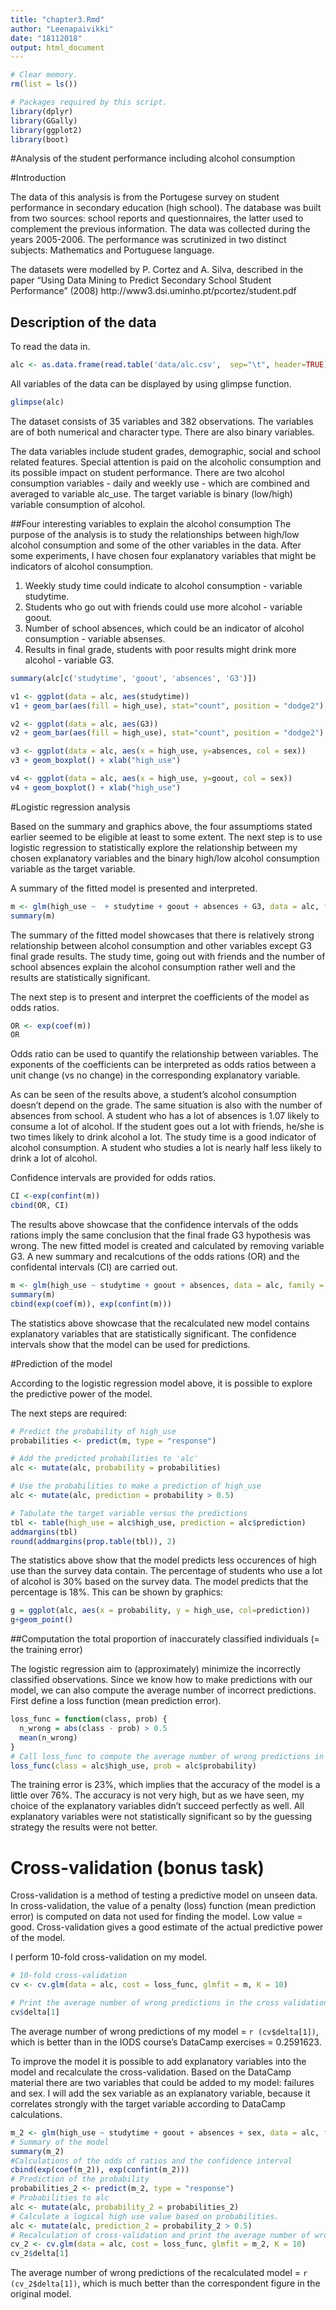 ```yaml
---
title: "chapter3.Rmd"
author: "Leenapaivikki"
date: "18112018"
output: html_document
---
```


```r
# Clear memory.
rm(list = ls())

# Packages required by this script.
library(dplyr)
library(GGally)
library(ggplot2)
library(boot)

```
#Analysis of the student performance including alcohol consumption

#Introduction

The data of this analysis is from the Portugese survey on student performance in secondary education (high school). The database was built from two sources: school reports and questionnaires, the latter used to complement the previous information. The data was collected during the years 2005-2006. The performance was scrutinized in two distinct subjects: Mathematics and Portuguese language.

The datasets were modelled by P. Cortez and A. Silva, described in the paper "Using Data Mining to Predict Secondary School Student Performance" (2008) http://www3.dsi.uminho.pt/pcortez/student.pdf

## Description of the data

To read the data in.
```r
alc <- as.data.frame(read.table('data/alc.csv',  sep="\t", header=TRUE))

```

All variables of the data can be displayed by using glimpse function.
```r
glimpse(alc)
```

The dataset consists of 35 variables and 382 observations. The variables are of both numerical and character type. There are also binary variables.

The data variables include student grades, demographic, social and school related features. Special attention is paid on the alcoholic consumption and its possible impact on student performance. There are two alcohol consumption variables - daily and weekly use - which are combined and averaged to variable alc_use. The target variable is binary (low/high) variable consumption of alcohol.

##Four interesting variables to explain the alcohol consumption
The purpose of the analysis is to study the relationships between high/low alcohol consumption and some of the other variables in the data. After some experiments, I have chosen four explanatory variables that might be indicators of alcohol consumption.

1. Weekly study time could indicate to alcohol consumption - variable studytime.
2. Students who go out with friends could use more alcohol - variable goout.
3. Number of school absences, which could be an indicator of alcohol consumption - variable absenses.
4. Results in final grade, students with poor results might drink more alcohol - variable G3.


```r
summary(alc[c('studytime', 'goout', 'absences', 'G3')])
```

```r
v1 <- ggplot(data = alc, aes(studytime)) 
v1 + geom_bar(aes(fill = high_use), stat="count", position = "dodge2") + xlab('study time')

v2 <- ggplot(data = alc, aes(G3))
v2 + geom_bar(aes(fill = high_use), stat="count", position = "dodge2") + xlab('G3')

v3 <- ggplot(data = alc, aes(x = high_use, y=absences, col = sex))
v3 + geom_boxplot() + xlab("high_use")

v4 <- ggplot(data = alc, aes(x = high_use, y=goout, col = sex))
v4 + geom_boxplot() + xlab("high_use")
```

#Logistic regression analysis

Based on the summary and graphics above, the four assumptioms stated earlier seemed to be eligible at least to some extent. The next step is to use logistic regression to statistically explore the relationship between my chosen explanatory variables and the binary high/low alcohol consumption variable as the target variable.

A summary of the fitted model is presented and interpreted.

```r
m <- glm(high_use ~  + studytime + goout + absences + G3, data = alc, family = "binomial")
summary(m)
```
The summary of the fitted model showcases that there is relatively strong relationship between alcohol consumption and other variables except G3 final grade results. The study time, going out with friends and the number of school absences explain the alcohol consumption rather well and the results are statistically significant.

The next step is to present and interpret the coefficients of the model as odds ratios.

```r
OR <- exp(coef(m))
OR
```

Odds ratio can be used to quantify the relationship between variables. The exponents of the coefficients can be interpreted as odds ratios between a unit change (vs no change) in the corresponding explanatory variable.

As can be seen of the results above, a student's alcohol consumption doesn't depend on the grade. The same situation is also with the number of absences from school. A student who has a lot of absences is 1.07 likely to consume a lot of alcohol. If the student goes out a lot with friends, he/she is two times likely to drink alcohol a lot. The study time is a good indicator of alcohol consumption. A student who studies a lot is nearly half less likely to drink a lot of alcohol.

Confidence intervals are provided for odds ratios.

```r
CI <-exp(confint(m))
cbind(OR, CI)
```
The results above showcase that the confidence intervals of the odds rations imply the same conclusion that the final frade G3 hypothesis was wrong. The new fitted model is created and calculated by removing variable G3. A new summary and recalcutions of the odds rations (OR) and the confidental intervals (CI) are carried out. 


```r
m <- glm(high_use ~ studytime + goout + absences, data = alc, family = "binomial")
summary(m)
cbind(exp(coef(m)), exp(confint(m)))
```
The statistics above showcase that the recalculated new model contains explanatory variables that are statistically significant. The confidence intervals show that the model can be used for predictions.

#Prediction of the model

According to the logistic regression model above, it is possible to explore the predictive power of the model.

The next steps are required:

```r

# Predict the probability of high_use
probabilities <- predict(m, type = "response")

# Add the predicted probabilities to 'alc'
alc <- mutate(alc, probability = probabilities)

# Use the probabilities to make a prediction of high_use
alc <- mutate(alc, prediction = probability > 0.5)

# Tabulate the target variable versus the predictions
tbl <- table(high_use = alc$high_use, prediction = alc$prediction)
addmargins(tbl)
round(addmargins(prop.table(tbl)), 2)
```
The statistics above show that the model predicts less occurences of high use than the survey data contain. The percentage of students who use a lot of alcohol is 30% based on the survey data. The model predicts that the percentage is 18%. This can be shown by graphics:

```r
g = ggplot(alc, aes(x = probability, y = high_use, col=prediction))
g+geom_point()
```

##Computation the total proportion of inaccurately classified individuals (= the training error) 

The logistic regression aim to (approximately) minimize the incorrectly classified observations. Since we know how to make predictions with our model, we can also compute the average number of incorrect predictions. First define a loss function (mean prediction error).

```r
loss_func = function(class, prob) {
  n_wrong = abs(class - prob) > 0.5
  mean(n_wrong)
}
# Call loss_func to compute the average number of wrong predictions in the (training) data
loss_func(class = alc$high_use, prob = alc$probability)
```
The training error is 23%, which implies that the accuracy of the model is a little over 76%. The accuracy is not very high, but as we have seen, my choice of the explanatory variables didn't succeed perfectly as well. All explanatory variables were not statistically significant so by the guessing strategy the results were not better.

# Cross-validation (bonus task)

Cross-validation is a method of testing a predictive model on unseen data. In cross-validation, the value of a penalty (loss) function (mean prediction error) is computed on data not used for finding the model. Low value = good. Cross-validation gives a good estimate of the actual predictive power of the model.

I perform 10-fold cross-validation on my model.

```r
# 10-fold cross-validation
cv <- cv.glm(data = alc, cost = loss_func, glmfit = m, K = 10)

# Print the average number of wrong predictions in the cross validation
cv$delta[1]
```

The average number of wrong predictions of my model = `r (cv$delta[1])`, which is better than in the IODS course's DataCamp exercises = 0.2591623.

To improve the model it is possible to add explanatory variables into the model and recalculate the cross-validation. Based on the DataCamp material there are two variables that could be added to my model: failures and sex. I will add the sex variable as an explanatory variable, because it correlates strongly with the target variable according to DataCamp calculations.

```r
m_2 <- glm(high_use ~ studytime + goout + absences + sex, data = alc, family = "binomial")
# Summary of the model
summary(m_2)
#Calculations of the odds of ratios and the confidence interval
cbind(exp(coef(m_2)), exp(confint(m_2)))
# Prediction of the probability
probabilities_2 <- predict(m_2, type = "response")
# Probabilities to alc
alc <- mutate(alc, probability_2 = probabilities_2)
# Calculate a logical high use value based on probabilities.
alc <- mutate(alc, prediction_2 = probability_2 > 0.5)
# Recalculation of cross-validation and print the average number of wrong predictions.
cv_2 <- cv.glm(data = alc, cost = loss_func, glmfit = m_2, K = 10)
cv_2$delta[1]
```
The average number of wrong predictions of the recalculated model = `r (cv_2$delta[1])`, which is much better than the correspondent figure in the original model.